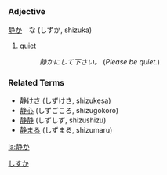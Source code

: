 =={{ja}}==
[[Category:Japanese language|しすか]]
===Adjective===
[[静]]か　な (しずか, shizuka)

#[[quiet]]
#:''静かにして下さい。'' (''Please be quiet.'')
===Related Terms===
*[[静けさ]] (しずけさ, shizukesa)
*[[静心]] (しずごころ, shizugokoro)
*[[静静]] (しずしず, shizushizu)
*[[静まる]] (しずまる, shizumaru)

[[la:静か]]
